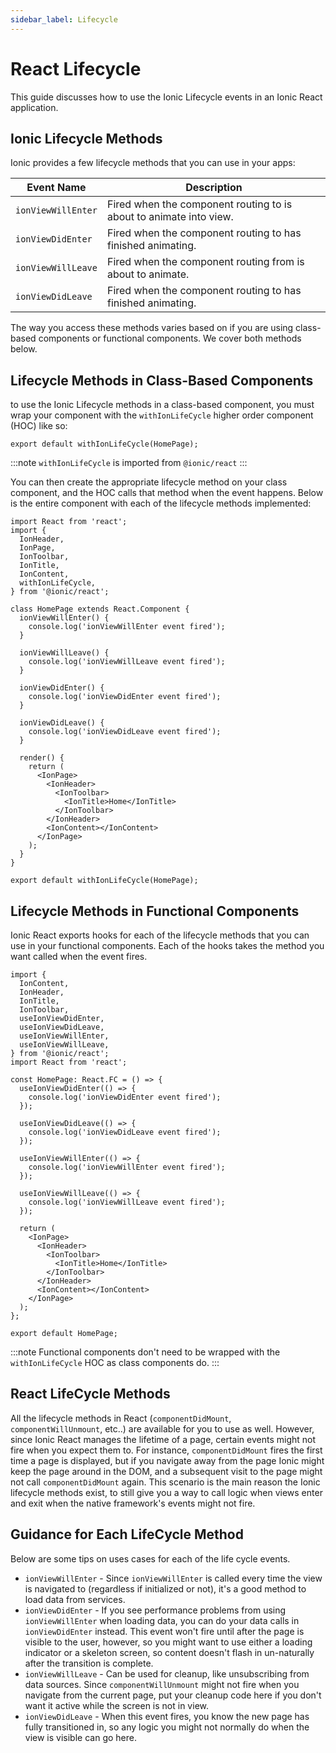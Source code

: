 ```yaml
---
sidebar_label: Lifecycle
---
```


# React Lifecycle

This guide discusses how to use the Ionic Lifecycle events in an Ionic React application.

## Ionic Lifecycle Methods

Ionic provides a few lifecycle methods that you can use in your apps:

| Event Name         | Description                                                        |
| ------------------ | ------------------------------------------------------------------ |
| `ionViewWillEnter` | Fired when the component routing to is about to animate into view. |
| `ionViewDidEnter`  | Fired when the component routing to has finished animating.        |
| `ionViewWillLeave` | Fired when the component routing from is about to animate.         |
| `ionViewDidLeave`  | Fired when the component routing to has finished animating.        |

The way you access these methods varies based on if you are using class-based components or functional components. We cover both methods below.

## Lifecycle Methods in Class-Based Components

to use the Ionic Lifecycle methods in a class-based component, you must wrap your component with the `withIonLifeCycle` higher order component (HOC) like so:

```tsx
export default withIonLifeCycle(HomePage);
```

:::note
`withIonLifeCycle` is imported from `@ionic/react`
:::

You can then create the appropriate lifecycle method on your class component, and the HOC calls that method when the event happens. Below is the entire component with each of the lifecycle methods implemented:

```tsx
import React from 'react';
import {
  IonHeader,
  IonPage,
  IonToolbar,
  IonTitle,
  IonContent,
  withIonLifeCycle,
} from '@ionic/react';

class HomePage extends React.Component {
  ionViewWillEnter() {
    console.log('ionViewWillEnter event fired');
  }

  ionViewWillLeave() {
    console.log('ionViewWillLeave event fired');
  }

  ionViewDidEnter() {
    console.log('ionViewDidEnter event fired');
  }

  ionViewDidLeave() {
    console.log('ionViewDidLeave event fired');
  }

  render() {
    return (
      <IonPage>
        <IonHeader>
          <IonToolbar>
            <IonTitle>Home</IonTitle>
          </IonToolbar>
        </IonHeader>
        <IonContent></IonContent>
      </IonPage>
    );
  }
}

export default withIonLifeCycle(HomePage);
```

## Lifecycle Methods in Functional Components

Ionic React exports hooks for each of the lifecycle methods that you can use in your functional components. Each of the hooks takes the method you want called when the event fires.

```tsx
import {
  IonContent,
  IonHeader,
  IonTitle,
  IonToolbar,
  useIonViewDidEnter,
  useIonViewDidLeave,
  useIonViewWillEnter,
  useIonViewWillLeave,
} from '@ionic/react';
import React from 'react';

const HomePage: React.FC = () => {
  useIonViewDidEnter(() => {
    console.log('ionViewDidEnter event fired');
  });

  useIonViewDidLeave(() => {
    console.log('ionViewDidLeave event fired');
  });

  useIonViewWillEnter(() => {
    console.log('ionViewWillEnter event fired');
  });

  useIonViewWillLeave(() => {
    console.log('ionViewWillLeave event fired');
  });

  return (
    <IonPage>
      <IonHeader>
        <IonToolbar>
          <IonTitle>Home</IonTitle>
        </IonToolbar>
      </IonHeader>
      <IonContent></IonContent>
    </IonPage>
  );
};

export default HomePage;
```

:::note
Functional components don't need to be wrapped with the `withIonLifeCycle` HOC as class components do.
:::

## React LifeCycle Methods

All the lifecycle methods in React (`componentDidMount`, `componentWillUnmount`, etc..) are available for you to use as well. However, since Ionic React manages the lifetime of a page, certain events might not fire when you expect them to. For instance, `componentDidMount` fires the first time a page is displayed, but if you navigate away from the page Ionic might keep the page around in the DOM, and a subsequent visit to the page might not call `componentDidMount` again. This scenario is the main reason the Ionic lifecycle methods exist, to still give you a way to call logic when views enter and exit when the native framework's events might not fire.

## Guidance for Each LifeCycle Method

Below are some tips on uses cases for each of the life cycle events.

- `ionViewWillEnter` - Since `ionViewWillEnter` is called every time the view is navigated to (regardless if initialized or not), it's a good method to load data from services.
- `ionViewDidEnter` - If you see performance problems from using `ionViewWillEnter` when loading data, you can do your data calls in `ionViewDidEnter` instead. This event won't fire until after the page is visible to the user, however, so you might want to use either a loading indicator or a skeleton screen, so content doesn't flash in un-naturally after the transition is complete.
- `ionViewWillLeave` - Can be used for cleanup, like unsubscribing from data sources. Since `componentWillUnmount` might not fire when you navigate from the current page, put your cleanup code here if you don't want it active while the screen is not in view.
- `ionViewDidLeave` - When this event fires, you know the new page has fully transitioned in, so any logic you might not normally do when the view is visible can go here.
